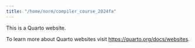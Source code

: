 ```yaml
---
title: "/home/norm/compiler_course_2024fa"
---
```


This is a Quarto website.

To learn more about Quarto websites visit <https://quarto.org/docs/websites>.
